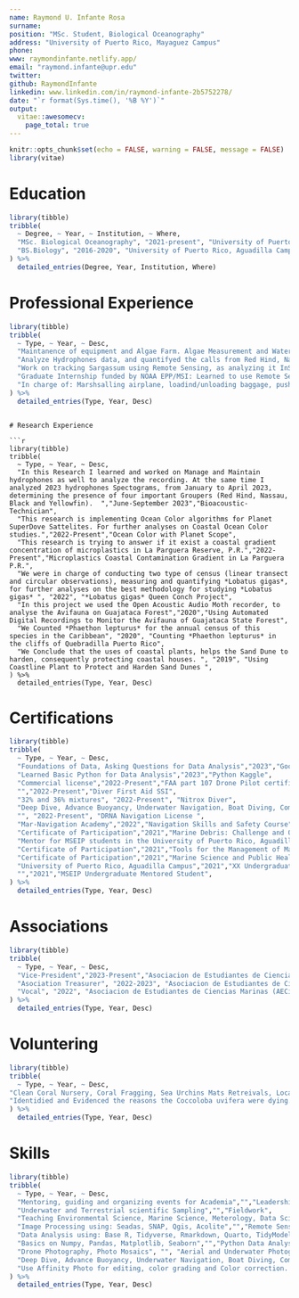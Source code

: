```yaml
---
name: Raymond U. Infante Rosa
surname: 
position: "MSc. Student, Biological Oceanography"
address: "University of Puerto Rico, Mayaguez Campus"
phone:
www: raymondinfante.netlify.app/
email: "raymond.infante@upr.edu"
twitter: 
github: RaymondInfante
linkedin: www.linkedin.com/in/raymond-infante-2b5752278/
date: "`r format(Sys.time(), '%B %Y')`"
output: 
  vitae::awesomecv:
    page_total: true
---
```


```r
knitr::opts_chunk$set(echo = FALSE, warning = FALSE, message = FALSE)
library(vitae)
```

# Education

```r
library(tibble)
tribble(
  ~ Degree, ~ Year, ~ Institution, ~ Where,
  "MSc. Biological Oceanography", "2021-present", "University of Puerto Rico, Mayaguez campus", "Mayaguez, Puerto Rico",
  "BS.Biology", "2016-2020", "University of Puerto Rico, Aguadilla Campus", "Aguadilla, Puerto Rico",
) %>% 
  detailed_entries(Degree, Year, Institution, Where)
```

# Professional Experience

```r
library(tibble)
tribble(
  ~ Type, ~ Year, ~ Desc, 
  "Maintanence of equipment and Algae Farm. Algae Measurement and Water Quality Analysis. Hydrophones and Temperature censors deployment","September 2023 - Present","MacroAlgae Farm Technician - CARICOOS - Marine Biological Laboratories",
  "Analyze Hydrophones data, and quantifyed the calls from Red Hind, Nassau, Black and Yellowfin Groupers. SCUBA diving census of Nassau Groupers","June 2023 - Present","BioAcoustic Technician - Isla Mar",
  "Work on tracking Sargassum using Remote Sensing, as analyzing it InSitu. Aditionally I'm in charge of analysis the data from InSitu equipments such as: GER1500, EXO1, Solar Light, Eureka", "2022-Present", "NASA MUREP",
  "Graduate Internship funded by NOAA EPP/MSI: Learned to use Remote Sensing tecnologies to track Pelagic Sargassum as to collect for the study of the microplastic. I also Attended meeting and semminars offered by NOAA EPP/MSI. Finally I got an introduction for analyzing data via coding in R as utilizing SNAP software", "2022", "NOAA Cooperative Science Center in Atmospheric Science and Meteorology (NCAS-M) Fellow",
  "In charge of: Marshsalling airplane, loadind/unloading baggage, pushback and cleaning ", "2021", "Ramp Agent, Wester Aviation ",
) %>% 
  detailed_entries(Type, Year, Desc)
```
```

# Research Experience

```r
library(tibble)
tribble(
  ~ Type, ~ Year, ~ Desc, 
  "In this Research I learned and worked on Manage and Maintain hydrophones as well to analyze the recording. At the same time I analyzed 2023 hydrophones Spectograms, from January to April 2023, determining the presence of four important Groupers (Red Hind, Nassau, Black and Yellowfin).  ","June-September 2023","Bioacoustic-Technician",
  "This research is implementing Ocean Color algorithms for Planet SuperDove Sattelites. For further analyses on Coastal Ocean Color studies.","2022-Present","Ocean Color with Planet Scope",
  "This research is trying to answer if it exist a coastal gradient concentration of microplastics in La Parguera Reserve, P.R.","2022-Present","Microplastics Coastal Contamination Gradient in La Parguera P.R.",
  "We were in charge of conducting two type of census (linear transect and circular observations), measuring and quantifying *Lobatus gigas*, for further analyses on the best methodology for studying *Lobatus gigas* ", "2022", "*Lobatus gigas* Queen Conch Project",
  "In this project we used the Open Acoustic Audio Moth recorder, to analyse the Avifauna on Guajataca Forest","2020","Using Automated Digital Recordings to Monitor the Avifauna of Guajataca State Forest",
  "We Counted *Phaethon lepturus* for the annual census of this species in the Caribbean", "2020", "Counting *Phaethon lepturus* in the cliffs of Quebradilla Puerto Rico",
  "We Conclude that the uses of coastal plants, helps the Sand Dune to harden, consequently protecting coastal houses. ", "2019", "Using Coastline Plant to Protect and Harden Sand Dunes ",
) %>% 
  detailed_entries(Type, Year, Desc)
```

# Certifications

```r
library(tibble)
tribble(
  ~ Type, ~ Year, ~ Desc, 
  "Foundations of Data, Asking Questions for Data Analysis","2023","Google Certificate",
  "Learned Basic Python for Data Analysis","2023","Python Kaggle",
  "Commercial license","2022-Present","FAA part 107 Drone Pilot certificate",
  "","2022-Present","Diver First Aid SSI",
  "32% and 36% mixtures", "2022-Present", "Nitrox Diver",
  "Deep Dive, Advance Buoyancy, Underwater Navigation, Boat Diving, Computer Diving", "2022-Present", "Advance Diver",
  "", "2022-Present", "DRNA Navigation License ",
  "Mar-Navigation Academy","2022","Navigation Skills and Safety Course",
  "Certificate of Participation","2021","Marine Debris: Challenge and Opportunity",
  "Mentor for MSEIP students in the University of Puerto Rico, Aguadilla Campus","2021","Minority Science and Engineering Program",
  "Certificate of Participation","2021","Tools for the Management of Marine Resources of Puerto Rico",
  "Certificate of Participation","2021","Marine Science and Public Health",
  "University of Puerto Rico, Aguadilla Campus","2021","XX Undergraduate Research Symposium",
  "","2021","MSEIP Undergraduate Mentored Student",
) %>% 
  detailed_entries(Type, Year, Desc)
```

# Associations 

```r
library(tibble)
tribble(
  ~ Type, ~ Year, ~ Desc, 
  "Vice-President","2023-Present","Asociacion de Estudiantes de Ciencias Marinas (AECiMa)",
  "Asociation Treasurer", "2022-2023", "Asociacion de Estudiantes de Ciencias Marinas (AECiMa)",
  "Vocal", "2022", "Asociacion de Estudiantes de Ciencias Marinas (AECiMa) ",
) %>% 
  detailed_entries(Type, Year, Desc)
```

# Voluntering 

```r
library(tibble)
tribble(
  ~ Type, ~ Year, ~ Desc, 
"Clean Coral Nursery, Coral Fragging, Sea Urchins Mats Retreivals, Locate and gather Green Algae (Sea lettuce)","2023","ISER Caribe",
"Identidied and Evidenced the reasons the Coccoloba uvifera were dying. And helped build a Wooden Bridge to protect the Sand Dunes in Isabela P.R. ","2021","Vida Marina",
) %>% 
  detailed_entries(Type, Year, Desc)
```

# Skills

```r
library(tibble)
tribble(
  ~ Type, ~ Year, ~ Desc, 
  "Mentoring, guiding and organizing events for Academia","","Leadership",
  "Underwater and Terrestrial scientific Sampling","","Fieldwork",
  "Teaching Environmental Science, Marine Science, Meterology, Data Science Topics, Remote Sensing Topics ","","Teaching",
  "Image Processing using: Seadas, SNAP, Qgis, Acolite","","Remote Sensing Data Analysis",
  "Data Analysis using: Base R, Tidyverse, Rmarkdown, Quarto, TidyModels (Machine learning)","","R Programming Data Analyst",
  "Basics on Numpy, Pandas, Matplotlib, Seaborn","","Python Data Analysis ",
  "Drone Photography, Photo Mosaics", "", "Aerial and Underwater Photographer",
  "Deep Dive, Advance Buoyancy, Underwater Navigation, Boat Diving, Computer Diving", "", "Advance Diver ",
  "Use Affinity Photo for editing, color grading and Color correction. \n Uses Davinci Resolve for video editing ","","Photo and Video Editing",
) %>% 
  detailed_entries(Type, Year, Desc)
```
